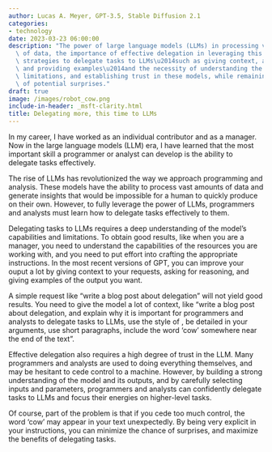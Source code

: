 ```yaml
---
author: Lucas A. Meyer, GPT-3.5, Stable Diffusion 2.1
categories:
- technology
date: 2023-03-23 06:00:00
description: "The power of large language models (LLMs) in processing vast amounts\
  \ of data, the importance of effective delegation in leveraging this power, the\
  \ strategies to delegate tasks to LLMs\u2014such as giving context, asking for reasoning,\
  \ and providing examples\u2014and the necessity of understanding the capabilities,\
  \ limitations, and establishing trust in these models, while remaining vigilant\
  \ of potential surprises."
draft: true
image: /images/robot_cow.png
include-in-header: _msft-clarity.html
title: Delegating more, this time to LLMs
---
```

<article data-clarity-region="article">


In my career, I have worked as an individual contributor and as a manager. Now in the large language models (LLM) era, I have learned that the most important skill a programmer or analyst can develop is the ability to delegate tasks effectively.

The rise of LLMs has revolutionized the way we approach programming and analysis. These models have the ability to process vast amounts of data and generate insights that would be impossible for a human to quickly produce on their own. However, to fully leverage the power of LLMs, programmers and analysts must learn how to delegate tasks effectively to them.

Delegating tasks to LLMs requires a deep understanding of the model's capabilities and limitations. To obtain good results, like when you are a manager, you need to understand the capabilities of the resources you are working with, and you need to put effort into crafting the appropriate instructions. In the most recent versions of GPT, you can improve your ouput a lot by giving context to your requests, asking for reasoning, and giving examples of the output you want. 

A simple request like "write a blog post about delegation" will not yield good results. You need to give the model a lot of context, like "write a blog post about delegation, and explain why it is important for programmers and analysts to delegate tasks to LLMs, use the style of <some famous writer>, be detailed in your arguments, use short paragraphs, include the word 'cow' somewhere near the end of the text".

Effective delegation also requires a high degree of trust in the LLM. Many programmers and analysts are used to doing everything themselves, and may be hesitant to cede control to a machine. However, by building a strong understanding of the model and its outputs, and by carefully selecting inputs and parameters, programmers and analysts can confidently delegate tasks to LLMs and focus their energies on higher-level tasks. 

Of course, part of the problem is that if you cede too much control, the word 'cow' may appear in your text unexpectedly. By being very explicit in your instructions, you can minimize the chance of surprises, and maximize the benefits of delegating tasks.

</article>